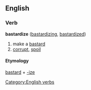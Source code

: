 == English ==
=== Verb ===
[[Category:English verbs]]
'''bastardize''' ([[bastardizing]], [[bastardized]])
# make a [[bastard]]
# [[corrupt]], [[spoil]]
==== Etymology ====
[[bastard]] + [[-ize]]